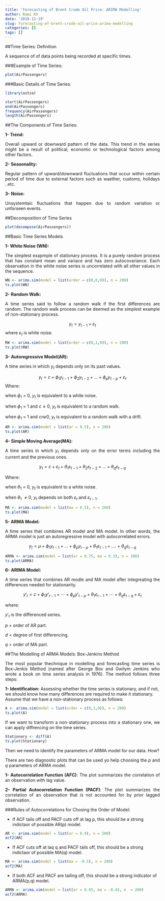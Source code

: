 ```yaml
---
title: 'Forecasting of Brent Crude Oil Price: ARIMA Modelling'
author: Rami Kh
date: '2018-12-19'
slug: forecasting-of-brent-crude-oil-price-arima-modelling
categories: []
tags: []
---
```



##Time Series: Definition

<p style='text-align: justify;'>A sequence of of data points being recorded at specific times. </p>


###Example of Time Series: 

```r
plot(AirPassengers)
```


###Basic Details of Time Series:

```r
library(astsa)
```

```r
start(AirPassengers)
end(AirPassengers)
frequency(AirPassengers)
length(AirPassengers)
```

##The Components of Time Series:

**1- Trend:** <p style='text-align: justify;'>Overall upward or downward pattern of the data. This trend in the series might be a result of political, economic or technological factors among other factors.</p>

**2- Seasonality:** <p style='text-align: justify;'>Regular pattern of upward/downward fluctuations that occur within certain period of time due to external factors such as waether, customs, holidays ..etc. </p>

**3- Noise:** <p style='text-align: justify;'>Unsystemtaic fluctuations that happen due to random variation or unforseen events. </p>

##Decomposition of Time Series

```r
plot(decompose(AirPassengers))
```

##Basic Time Series Models

**1- White Noise (WN):** <p style='text-align: justify;'>The simplest exapmple of stationary process. It is a purely random process that has constant mean and variace and has zero autocovariance. Each observation in the white noise series is uncorrelated with all other values in the sequence. </p>

```r
WN <- arima.sim(model = list(order = c(0,0,0)), n = 200)
ts.plot(WN)
```


**2- Random Walk:** <p style='text-align: justify;'>A time series said to follow a random walk if the first differences are random. The random walk process can be deemed as the simplest example of non-stationary process. </p>

$$y_t = y_{t-1} + \varepsilon_t$$
where $\varepsilon_t$ is white noise. 

```r
RW <- arima.sim(model = list(order = c(0,1,0)), n = 200)
ts.plot(RW)
```

**3- Autoregressive Model(AR):**<p style='text-align: justify;'>A time series in which $y_t$ depends only on its past values. </p>

$$y_{t} = c + \phi_{1}y_{t-1} + \phi_{2}y_{t-2} + \dots + \phi_{p}y_{t-p} + \varepsilon_{t}$$
Where:

when $\phi_1$ = 0, $y_t$ is equivalent to a white noise.

when $\phi_1$ = 1 and $c\ne0$, $y_t$ is equivalent to a random walk.

when $\phi_1$ = 1 and $cne0$, $y_t$ is equivalent to a random walk with a drift. 

```r
AR <- arima.sim(model = list(ar = 0.5), n = 200)
ts.plot(AR)
```

**4- Simple Moving Average(MA):**<p style='text-align: justify;'>A time series in which $y_t$ depends only on the error terms including the current and the previous ones. </p>

$$y_{t} = c + \varepsilon_t + \theta_{1}\varepsilon_{t-1} + \theta_{2}\varepsilon_{t-2} + \dots + \theta_{q}\varepsilon_{t-q}$$

Where:

when $\theta_1$ = 0, $y_t$ is equivalent to a white noise.

when $\theta_1$ $\ne0$, $y_t$ depends on both $\varepsilon_{t}$ and $\varepsilon_{t-1}$.

```r
MA <- arima.sim(model = list(ma = 0.5), n = 200)
ts.plot(MA)
```

**5- ARMA Model:** <p style='text-align: justify;'>A time series that combines AR model and MA model. In other words, the ARMA model is just an autoregressive model with autocorrelated errors.</p>

$$y_t = µ + \phi_{1}y_{t-1} + ... + \phi_{p}y_{t-p} + \theta_{1}\varepsilon_{t-1} + .... + \theta_{q}\varepsilon_{t-q}$$

```r
ARMA <- arima.sim(model = list(ar = 0.75, ma = 0.3), n = 200)
ts.plot(ARMA)
```

**6- ARIMA Model:**<p style='text-align: justify;'>A time series that combines AR modle and MA model after integreating the differences needed for stationarity. </p>

$$y'_{t} = c + \phi_{1}y'_{t-1} + \cdots + \phi_{p}y'_{t-p}  + \theta_{1}\varepsilon_{t-1} + \cdots + \theta_{q}\varepsilon_{t-q} + \varepsilon_{t}$$

where:

$y'_{t}$ is the differenced series.

$p$ = order of AR part.

$d$ = degree of first differencing.

$q$ = order of MA part.


##The Modelling of ARMA Models: Box-Jenkins Method

<p style='text-align: justify;'>The most popular thechnique in modelling and forecasting time series is Box-Jenkis Method (named after George Box and Gwilym Jenkins who wrote a book on time series analysis in 1976). The method follows three steps: </p>

**1- Identification:** Assessing whether the time series is stationary, and if not, we should know how many differences are required to make it stationary. Assume that we have a non-stationary process as follows:</p>

```r
A <- arima.sim(model = list(order = c(0,1,0)), n = 200)
ts.plot(A)
```

<p style='text-align: justify;'>If we want to transform a non-stationary process into a stationary one, we can apply diffrencing on the time series. </p>

```r
Stationary <- diff(A)
ts.plot(Stationary)
```

<p style='text-align: justify;'>Then we need to identify the parameters of ARMA model for our data. How?</p>

<p style='text-align: justify;'>There are two diagnostic plots that can be used yo help choosing the $p$ and $q$ parameters of ARMA model. </p>

 <p style='text-align: justify;'>**1- Autocorrelation Function (AFC)**: The plot summarizes the correlation of an observation with lag value. </p>

<p style='text-align: justify;'>**2- Partial Autocorrelation Function (PACF)**: The plot summarizes the correlation of an observation that is not accounted for by prior lagged observation. </p>

###Rules of Autocorrelations for Chosing the Order of Model: 

<p style='text-align: justify;'>- If ACF tails off and PACF cuts off at lag p, this should be a strong indictaor of possible AR(p) model. </p>

```r
AR <- arima.sim(model = list(ar = 0.9), n = 200)
acf2(AR)
```

<p style='text-align: justify;'>- If ACF cuts off at laq q and PACF tails off, this should be a strong indictaor of possible MA(q) model. </p>

```r
MA <- arima.sim(model = list(ma = -0.5), n = 200)
acf2(MA)
```


<p style='text-align: justify;'>- If both ACF and PACF are tailing off, this should be a strong indicator of ARMA(p,q) model. </p>

```r
ARMA <- arima.sim(model = list(ar = 0.65, ma = -0.4), n  = 200)
acf2(ARMA)
```




